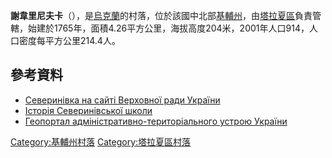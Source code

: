 {{coord|49|34|20|N|30|17|1|E|scale:30000|display=title}}

'''謝韋里尼夫卡'''（{{lang-uk|Северинівка}}），是[[烏克蘭|烏克蘭]]的村落，位於該國中北部[[基輔州|基輔州]]，由[[塔拉夏區|塔拉夏區]]負責管轄，始建於1765年，面積4.26平方公里，海拔高度204米，2001年人口914，人口密度每平方公里214.4人。

==參考資料==
* [http://gska2.rada.gov.ua/pls/z7502/A005?rf7571=14732 Северинівка на сайті Верховної ради України]{{dead link|date=2018年4月 |bot=InternetArchiveBot |fix-attempted=yes }}
* [https://sites.google.com/site/svrnvkhvk/istoria-skoli Історія Северинівської школи]{{Wayback|url=https://sites.google.com/site/svrnvkhvk/istoria-skoli |date=20160620053350 }}
* [http://atu.gki.com.ua/atu/29449 Геопортал адміністративно-територіального устрою України]{{dead link|date=2018年4月 |bot=InternetArchiveBot |fix-attempted=yes }}

{{DEFAULTSORT:Северинівка}}
[[Category:基輔州村落|Category:基輔州村落]]
[[Category:塔拉夏區村落|Category:塔拉夏區村落]]


{{Kiev-geo-stub}}